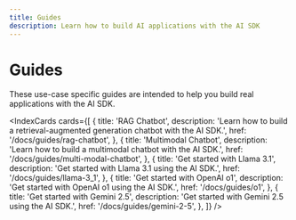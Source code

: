 ```yaml
---
title: Guides
description: Learn how to build AI applications with the AI SDK
---
```


# Guides

These use-case specific guides are intended to help you build real applications with the AI SDK.

<IndexCards
  cards={[
    {
      title: 'RAG Chatbot',
      description:
        'Learn how to build a retrieval-augmented generation chatbot with the AI SDK.',
      href: '/docs/guides/rag-chatbot',
    },
    {
      title: 'Multimodal Chatbot',
      description: 'Learn how to build a multimodal chatbot with the AI SDK.',
      href: '/docs/guides/multi-modal-chatbot',
    },
    {
      title: 'Get started with Llama 3.1',
      description: 'Get started with Llama 3.1 using the AI SDK.',
      href: '/docs/guides/llama-3_1',
    },
    {
      title: 'Get started with OpenAI o1',
      description: 'Get started with OpenAI o1 using the AI SDK.',
      href: '/docs/guides/o1',
    },
    {
      title: 'Get started with Gemini 2.5',
      description: 'Get started with Gemini 2.5 using the AI SDK.',
      href: '/docs/guides/gemini-2-5',
    },
  ]}
/>
